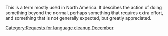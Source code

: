 {{nolanguage/box}}
[[Category:Requests for language cleanup December]]
{{rfc|needs formatting and a better definition (and moving to "out of one's way?")}}
This is a term mostly used in North America. It descibes the action of doing something beyond the normal, perhaps something that requires extra effort, and something that is not generally expected, but greatly appreciated.
